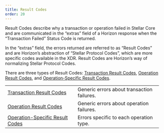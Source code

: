 ```yaml
---
title: Result Codes
order: 20
---
```



Result Codes describe why a transaction or operation failed in Stellar Core and are communicated in the “extras” field of a Horizon response when the “Transaction Failed” Status Code is returned.

In the “extras” field, the errors returned are referred to as “Result Codes” and are Horizon’s abstraction of “Stellar Protocol Codes”, which are more specific codes available in the XDR. Result Codes are Horizon’s way of normalizing Stellar Protocol Codes.

There are three types of Result Codes: [Transaction Result Codes](./transaction-result-codes.mdx), [Operation Result Codes](./operation-result-codes.mdx), and [Operation-Specific Result Codes](/operation-specific-result-codes/index.mdx).

<NavTable title="Result Code Types">

|  |  |
| --- | --- |
| [Transaction Result Codes](./transaction-result-codes.mdx) | Generic errors about transaction failures. |
| [Operation Result Codes](./operation-result-codes.mdx) | Generic errors about operation failures. |
| [Operation-Specific Result Codes](/operation-specific-result-codes/index.mdx) | Errors specific to each operation type. |

</NavTable>
